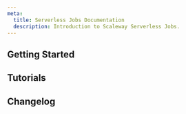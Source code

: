 ```yaml
---
meta:
  title: Serverless Jobs Documentation
  description: Introduction to Scaleway Serverless Jobs.
---
```


<ProductHeader
   productName="Serverless Jobs"
   productLogo="serverlessJob"
   description="Scaleway Serverless Jobs allow you to run recurring and autonomous tasks in the cloud."
   url="/serverless/jobs/quickstart"
   label="Serverless Jobs Quickstart"
/>

## Getting Started

<Grid>
    <SummaryCard
        title="Quickstart"
        icon="rocket"
        description="Learn how to create and run a Serverless Jobs in a few steps."
        label="View Quickstart"
        url="/serverless/jobs/quickstart/"
    />
    <SummaryCard
        title="Concepts"
        icon="info"
        description="Core concepts that give you a better understanding of Serverless."
        label="View Concepts"
        url="/serverless/jobs/concepts/"
    />
    <SummaryCard
        title="How-Tos"
        icon="help-circle-outline"
        description="Learn how to use Serverless Jobs using the Scaleway console."
        label="View How-Tos"
        url="/serverless/jobs/how-to/"
    />
    <SummaryCard
        title="Additional Content"
        icon="book-open-outline"
        description="Go further with detailed, in-depth information on Serverless Jobs."
        label="View Additional Content"
        url="/serverless/jobs/reference-content/"
    />
</Grid>

## Tutorials

<Grid>
    <DefaultCard
        title="Managing Serverless Jobs using Dagster"
        url="/tutorials/dagster-serverless-jobs/"
        label="Read more"
    />
</Grid>


<ClickableBanner
    productLogo="cli"
    title="Serverless Jobs API"
    description="Manage Serverless Jobs using the Scaleway API."
    url="https://www.scaleway.com/en/developers/api/serverless-jobs/"
    label="Go to Serverless Jobs API"
/>

## Changelog

<ChangelogList
    productName="jobs"
    numberOfChanges={3}
/>
